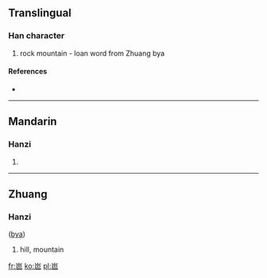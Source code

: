 ==Translingual==

===Han character===
{{Han char|rn=46|rad=山|as=04|sn=7|four=|canj=山日山 (UAU)}}

# rock mountain - loan word from Zhuang bya

====References====
* {{Han ref|kx=0308.331|hdz=10765.120|uh=5C9C|ud=23708}}

----

==Mandarin==

===Hanzi===
{{cmn-hanzi|pin=[[bā]] ([[ba1]])|wg=pa<sup>1</sup>}}

# {{defn|Mandarin|sort=山04}}

----

==Zhuang==

===Hanzi===
{{infl|za|character}} ([[bya]])

# hill, mountain

[[fr:岜]]
[[ko:岜]]
[[pl:岜]]